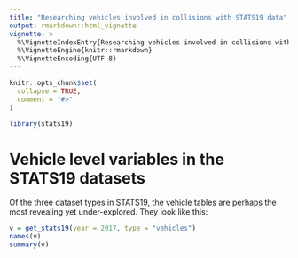 ```yaml
---
title: "Researching vehicles involved in collisions with STATS19 data"
output: rmarkdown::html_vignette
vignette: >
  %\VignetteIndexEntry{Researching vehicles involved in collisions with STATS19 data}
  %\VignetteEngine{knitr::rmarkdown}
  %\VignetteEncoding{UTF-8}
---
```


```r
knitr::opts_chunk$set(
  collapse = TRUE,
  comment = "#>"
)
```

```r
library(stats19)
```

# Vehicle level variables in the STATS19 datasets

Of the three dataset types in STATS19, the vehicle tables are perhaps the most revealing yet under-explored.
They look like this:

```r
v = get_stats19(year = 2017, type = "vehicles")
names(v)
summary(v)
```

